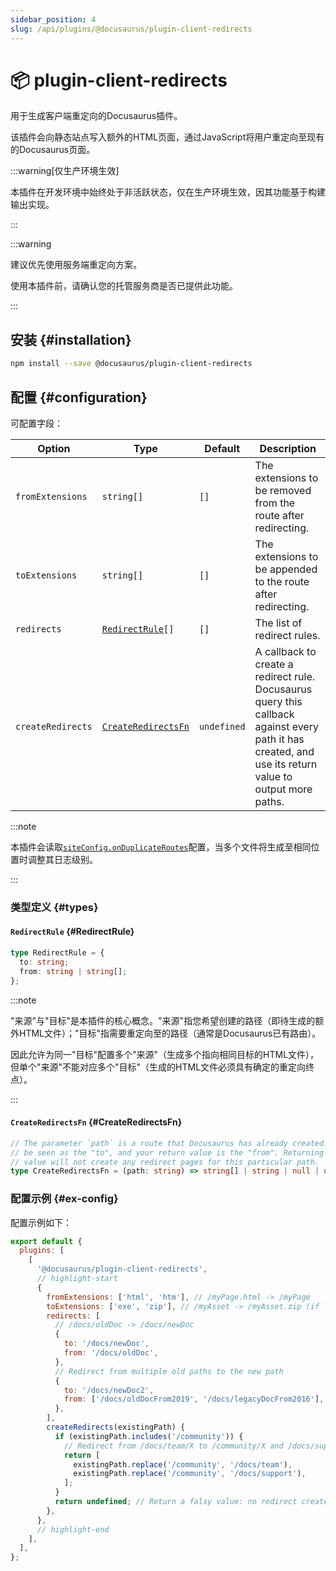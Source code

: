 ```yaml
---
sidebar_position: 4
slug: /api/plugins/@docusaurus/plugin-client-redirects
---
```


# 📦 plugin-client-redirects


用于生成客户端重定向的Docusaurus插件。

该插件会向静态站点写入额外的HTML页面，通过JavaScript将用户重定向至现有的Docusaurus页面。

:::warning[仅生产环境生效]

本插件在开发环境中始终处于非活跃状态，仅在生产环境生效，因其功能基于构建输出实现。

:::

:::warning

建议优先使用服务端重定向方案。

使用本插件前，请确认您的托管服务商是否已提供此功能。

:::

## 安装 {#installation}

```bash npm2yarn
npm install --save @docusaurus/plugin-client-redirects
```

## 配置 {#configuration}

可配置字段：

<APITable>

| Option | Type | Default | Description |
| --- | --- | --- | --- |
| `fromExtensions` | `string[]` | `[]` | The extensions to be removed from the route after redirecting. |
| `toExtensions` | `string[]` | `[]` | The extensions to be appended to the route after redirecting. |
| `redirects` | <code>[RedirectRule](#RedirectRule)[]</code> | `[]` | The list of redirect rules. |
| `createRedirects` | <code>[CreateRedirectsFn](#CreateRedirectsFn)</code> | `undefined` | A callback to create a redirect rule. Docusaurus query this callback against every path it has created, and use its return value to output more paths. |

</APITable>

:::note

本插件会读取[`siteConfig.onDuplicateRoutes`](../docusaurus.config.js.mdx#onDuplicateRoutes)配置，当多个文件将生成至相同位置时调整其日志级别。

:::

### 类型定义 {#types}

#### `RedirectRule` {#RedirectRule}

```ts
type RedirectRule = {
  to: string;
  from: string | string[];
};
```

:::note

"来源"与"目标"是本插件的核心概念。"来源"指您希望创建的路径（即待生成的额外HTML文件）；"目标"指需要重定向至的路径（通常是Docusaurus已有路由）。

因此允许为同一"目标"配置多个"来源"（生成多个指向相同目标的HTML文件），但单个"来源"不能对应多个"目标"（生成的HTML文件必须具有确定的重定向终点）。

:::

#### `CreateRedirectsFn` {#CreateRedirectsFn}

```ts
// The parameter `path` is a route that Docusaurus has already created. It can
// be seen as the "to", and your return value is the "from". Returning a falsy
// value will not create any redirect pages for this particular path.
type CreateRedirectsFn = (path: string) => string[] | string | null | undefined;
```

### 配置示例 {#ex-config}

配置示例如下：

```js title="docusaurus.config.js"
export default {
  plugins: [
    [
      '@docusaurus/plugin-client-redirects',
      // highlight-start
      {
        fromExtensions: ['html', 'htm'], // /myPage.html -> /myPage
        toExtensions: ['exe', 'zip'], // /myAsset -> /myAsset.zip (if latter exists)
        redirects: [
          // /docs/oldDoc -> /docs/newDoc
          {
            to: '/docs/newDoc',
            from: '/docs/oldDoc',
          },
          // Redirect from multiple old paths to the new path
          {
            to: '/docs/newDoc2',
            from: ['/docs/oldDocFrom2019', '/docs/legacyDocFrom2016'],
          },
        ],
        createRedirects(existingPath) {
          if (existingPath.includes('/community')) {
            // Redirect from /docs/team/X to /community/X and /docs/support/X to /community/X
            return [
              existingPath.replace('/community', '/docs/team'),
              existingPath.replace('/community', '/docs/support'),
            ];
          }
          return undefined; // Return a falsy value: no redirect created
        },
      },
      // highlight-end
    ],
  ],
};
```